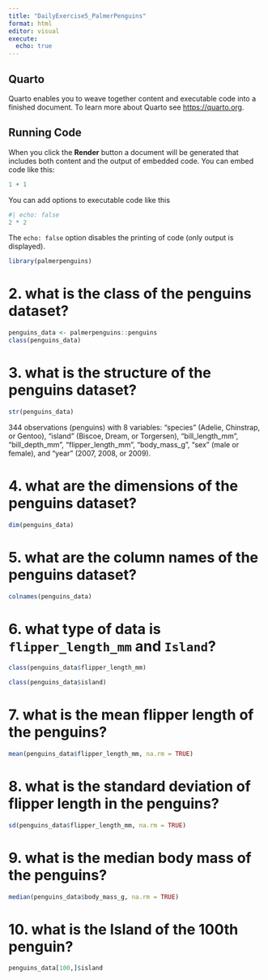 ```yaml
---
title: "DailyExercise5_PalmerPenguins"
format: html
editor: visual
execute:
  echo: true
---
```


## Quarto

Quarto enables you to weave together content and executable code into a finished document. To learn more about Quarto see <https://quarto.org>.

## Running Code

When you click the **Render** button a document will be generated that includes both content and the output of embedded code. You can embed code like this:

```r
1 + 1
```

You can add options to executable code like this

```r
#| echo: false
2 * 2
```

The `echo: false` option disables the printing of code (only output is displayed).

```r
library(palmerpenguins)
```

# 2. what is the class of the penguins dataset?

```r
penguins_data <- palmerpenguins::penguins
class(penguins_data)
```

# 3. what is the structure of the penguins dataset?

```r

str(penguins_data)

```

344 observations (penguins) with 8 variables: "species" (Adelie, Chinstrap, or Gentoo), "island" (Biscoe, Dream, or Torgersen), "bill_length_mm", "bill_depth_mm", "flipper_length_mm", "body_mass_g", "sex" (male or female), and "year" (2007, 2008, or 2009).

# 4. what are the dimensions of the penguins dataset?

```r
dim(penguins_data)

```

# 5. what are the column names of the penguins dataset?

```r
colnames(penguins_data)
```

# 6. what type of data is `flipper_length_mm` and `Island`?

```r
class(penguins_data$flipper_length_mm)

class(penguins_data$island)
```

# 7. what is the mean flipper length of the penguins?

```r
mean(penguins_data$flipper_length_mm, na.rm = TRUE)

```

# 8. what is the standard deviation of flipper length in the penguins?

```r
sd(penguins_data$flipper_length_mm, na.rm = TRUE)
```

# 9. what is the median body mass of the penguins?

```r
median(penguins_data$body_mass_g, na.rm = TRUE)
```

# 10. what is the Island of the 100th penguin?

```r
penguins_data[100,]$island
```
